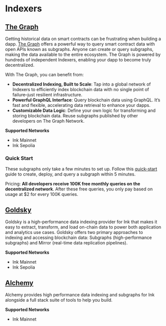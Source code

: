 # Indexers

## [The Graph](https://thegraph.com/)

Getting historical data on smart contracts can be frustrating when building a dapp. [The Graph](https://thegraph.com/) offers a powerful way to query smart contract data with open APIs known as subgraphs. Anyone can create or query subgraphs, making the data available to the entire ecosystem. The Graph is powered by hundreds of independent Indexers, enabling your dapp to become truly decentralized.

With The Graph, you can benefit from:
 - **Decentralized Indexing, Built to Scale**: Tap into a global network of Indexers to efficiently index blockchain data with no single point of failure–just resilient infrastructure. 
 - **Powerful GraphQL Interface**: Query blockchain data using GraphQL. It’s fast and flexible, accelerating data retrieval to enhance your dapps. 
 - **Customizable Data Logic**: Define your own logic for transforming and storing blockchain data. Reuse subgraphs published by other developers on The Graph Network.

**Supported Networks**

* Ink Mainnet
* Ink Sepolia

### Quick Start

These subgraphs only take a few minutes to set up. Follow this [quick-start](https://thegraph.com/docs/en/quick-start/) guide to create, deploy, and query a subgraph within 5 minutes.

Pricing: **All developers receive 100K free monthly queries on the decentralized network**. After these free queries, you only pay based on usage at $2 for every 100K queries.


## [Goldsky](https://docs.goldsky.com/chains/ink)

Goldsky is a high-performance data indexing provider for Ink that makes it easy to extract, transform, and load on-chain data to power both application and analytics use cases. Goldsky offers two primary approaches to indexing and accessing blockchain data: Subgraphs (high-performance subgraphs) and Mirror (real-time data replication pipelines).

**Supported Networks**

* Ink Mainnet
* Ink Sepolia

## [Alchemy](https://www.alchemy.com/subgraphs)

Alchemy provides high performance data indexing and subgraphs for Ink alongside a full stack suite of tools to help you build.

**Supported Networks**

* Ink Mainnet
